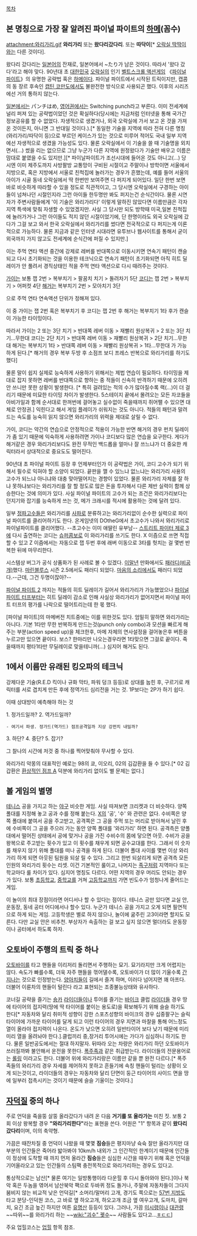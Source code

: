[[목차]]
== 본 명칭으로 가장 잘 알려진 파이널 파이트의 [[하메]](꼼수) ==

attachment:와리가리.gif
'''와리가리''' 또는 '''왔다리갔다리'''. 또는 '''따닥이'''[* [[오락실 딱딱이]]와는 다른 것이다]. 

왔다리 갔다리는 [[일본어]]의 잔재로, 일본어에서 ~たり가 남은 것이다. 따라서 '왔다 갔다'라고 해야 맞다.
90년대 초 [[대한민국]] [[오락실]]의 인기 [[벨트스크롤 액션게임]] 《[[파이널 파이트]]》의 유명한 공략법 혹은 [[하메]]이다. 파이널 파이트에서 시작된 트릭이지만, 캡콤의 동 장르 후속인 [[캡틴 코만도]]에서도 불완전한 방식으로 사용되곤 했다. 이후의 시리즈에선 거의 통하지 않는다. 

[[일본]]에서는 パンチはめ, [[영어]]권에서는 Switching punch라고 부른다. 이미 전세계에 널리 퍼져 있는 공략법이었던 것은 확실하다(당시에는 지금처럼 인터넷을 통해 국가간 정보공유를 할 수 없었다. 자생적으로 생겼거나, 외국 오락실에 가서 보고 온 것을 가져 온 것이든지, 아니면 그 반대일 것이다.).[* 동일한 기술을 지역에 따라 전혀 다른 명칭(와리가리/따닥이 등)으로 부르던 케이스가 있는 것으로 미루어 적어도 국내 일부 지역에선 자생적으로 생겼을 가능성도 있다. 물론 오락실에서 이 기술을 쓸 때 기술명을 외치면서(...) 썼을 리는 없으므로 그냥 누군가 다른 지역에 원정왔다가 기술만 배우고 이름은 맘대로 붙였을 수도 있지만.][* 파이날파이트가 조선시대에 들어온 것도 아니고(...) 당시엔 이미 제주도까지 사방팔방 교통망이 구비된 시절이고 주말이나 방학이면 서울에서 지방으로, 혹은 지방에서 서울로 친척집에 놀러가는 경우가 흔했는데, 예를 들어 서울의 아이가 시골 동네 오락실에서 딱 한번만 보여주면 다 퍼지게 되어있다. 일단 한번 보면 바로 비슷하게 따라할 수 있을 정도로 직관적이고, 그 당시엔 오락실에서 구경하는 아이들이 넘쳐나던 시절인지라 그런 아이들 한두명만 봐도 퍼지는건 순식간이다. 물론 시연자가 주변사람들에게 '이 기술은 와리가리다' 이렇게 말하진 않았다면 이름만큼은 각자 지역 특색에 맞춰 자생할 수 있었겠지만. 사실 그 당시만 되도 방학때 미국,일본 친척집에 놀러가거나 그런 아이들도 적지 않던 시절이었기에, 단 한명이라도 외국 오락실에 갔다가 그걸 보고 와서 한국 오락실에서 와리가리를 썼다면 전국적으로 다 퍼지는게 이론적으로 가능하다. 물론 지금과 같은 인터넷 시대라면 유투브나 웹사이트를 통해서 굳이 외국까지 가지 않고도 전세계에 순식간에 퍼질 수 있지만.]

이는 주먹 연타 액션 중간에 강제로 레버를 반대쪽으로 이동시키면 연속기 패턴이 캔슬되고 다시 초기화되는 것을 이용한 테크닉으로 연속기 패턴이 초기화되면 아직 히트 딜레이가 안 풀려서 경직상태인 적을 주먹 연타 액션으로 다시 때려주는 것이다.

[[가이]]는 보통 잽 2번 > 복부치기 > 팔꿈치 치기 > 돌려차기 5단
[[코디]]는 잽 2번 > 복부치기 > 어퍼컷 4단
[[해거]]는 복부치기 2번 > 모아치기 3단

으로 주먹 연타 연속액션 단위가 정해져 있다.

이 중 
가이는 잽 2번 혹은 복부치기 후 
코디는 잽 2번 후
해거는 복부치기 1타 후가 캔슬이 가능한 타이밍이다.

따라서 
가이는 2 또는 3단 치기 > 반대쪽 레버 이동 > 재빨리 원상복귀 > 2 또는 3단 치기...무한대
코디는 2단 치기 > 반대쪽 레버 이동 > 재빨리 원상복귀 > 2단 치기...무한대
해거는 복부치기 1타 > 반대쪽 레버 이동 > 재빨리 원상복귀 > 1타...무한대
가 가능하게 된다.[* 해거의 경우 복부 두방 후 소점프 보디 프레스 반복으로 와리가리를 하기도 했다]

물론 말이 쉽지 실제로 능숙하게 사용하기 위해서는 제법 연습이 필요하다. 타이밍을 제대로 잡지 못하면 레버를 반대쪽으로 향하는 중 적들이 신속히 반격하기 때문에 오히려 안 쓰니만 못한 상황이 발생한다. [* 특히 걸려있는 적의 수가 많아질수록 랙(...)이 더 걸리기 때문에 미묘한 타이밍 차이가 발생한다. 5스테이지 끝에서 몰려오는 모든 자코들을 아비가일과 함께 순서대로 한꺼번에 걸어놓고 실수없이 죽을때까지 쥐어팰 수 있으면 대체로 안정권.] 익힌다고 해서 게임 플레이가 쉬워지는 것도 아니다. 적들의 패턴과 말려드는 속도를 능숙히 읽지 않으면 와리가리의 위력을 제대로 살릴 수 없다.

가이, 코디는 약간의 연습으로 안정적으로 적용이 가능한 반면 해거의 경우 펀치 딜레이가 좀 있기 때문에 익숙하게 사용하려면 가이나 코디보다 많은 연습을 요구한다. 게다가 해거같은 경우 와리가리보다도 완전 무적인 백드롭을 얼마나 잘 쓰느냐가 더 중요한 캐릭터라서 상대적으로 중요도도 떨어진다.

90년대 초 파이널 파이트 등장 후 언제부터인가 이 공략법은 가이, 코디 고수가 되기 위해서 필수로 익혀야 할 소양이 되었다. 끝판을 깰 수 있느냐 없느냐는 와리가리 사용의 고수가 되느냐 아니냐와 대충 맞아떨어지는 경향이 있었다. 물론 와리가리 자체를 잘 하냐 못하냐보다는 와리가리를 잘 할 정도로 많은 돈을 투자해서 다른 제반 실력이 함께 상승한다는 것에 의미가 있다. 사실 파이널 파이트의 고수가 되는 조건은 와리가리보다는 던지기와 잡기를 능숙하게 쓰는 것, 메가 크래시를 적시에 활용하는 것에 달려 있다.

일부 [[정파]]고수들은 와리가리를 [[사파]]로 분류하고는 와리가리없이 순수한 실력으로 파이널 파이트를 클리어하기도 한다.
온게임넷의 DOtheG에서 초고수가 나와서 와리가리로 파이널파이트를 클리어했다. --초고수는 이미 애딸린 유부남--
[[스트리트 파이터 제로 3]]에 다시 출연하는 코디는 [[슈퍼콤보]]로 이 와리가리를 쓰기도 한다. X 이즘으로 쓰면 직접 할 수 있고 Z 이즘에서는 자동으로 잽 두번 후에 래버 이동으로 3타를 헛치는 걸 몇번 반복한 뒤에 마무리한다.

시스템상 버그가 공식 상품화가 된 사례로 볼 수 있겠다.
[[이말년]] 만화에서도 [http://blog.naver.com/zilioner/150047185683 패러디(비공개)]했다.
[[마린블루스]] 시즌 2.5에서도 패러디 되었다. 
[[마음의 소리]]에서도 패러디 되었다.--근데, 그건 두명이잖아?--


[[파이널 파이트 2]] 까지는 적들의 히트 딜레이가 길어서 와리가리가 가능했었으나 [[파이널 파이트 터프]]부터는 히트 딜레이 감소로 인해 사실상 와리가리가 없어지면서 파이널 파이트 터프의 평가를 나락으로 떨어트리는데 한 몫 했다.

[파이널 파이트]의 마메버전 치트중에는 이를 위한것도 있다. 엄밀히 말하면 와리가리는 아니다. 
기본 1타만 무한 반복하게 만드는것(punch only combo)과 모션을 빠르게 해주는 부분(action speed up)을 체크한후, 마메 자체의 연사설정을 걸어놓은후 버튼을 누르고만 있으면 끝이다.
보스? 한마리만 나오는경우라면 1타맞으면 그걸로 끝이다. 죽을때까지 평타1타만 무딜레이로 맞을테니까(...)
심지어 해거도 된다.
== 1에서 이름만 유래된 킹오파의 테크닉 ==

강제다운 기술(R.E.D 킥이나 규화 막타, 파워 덩크 등등)로 상대를 눕힌 후, 구르기로 캐릭터를 서로 겹치게 만든 후에 정역가드 심리전을 거는 것. 1P보다는 2P가 하기 쉽다.
 

이때 상대방이 예측해야 하는 것

1. 정가드일까?
2. 역가드일까?
 - 여기서 파생. 정가드(역가드) 점프공격일까 지상 강펀치 내밀까?
3. 하단?
4. 중단?
5. 잡기?

그 찰나의 시간에 저것 중 하나를 찍어맞춰야 무사할 수 있다. 

와리가리 악몽의 대표적인 예로는 98의 쿄, 이오리, 02의 김갑환을 들 수 있다.[* 02 김갑환은 [[김가불|환상적인 점프 A]] 덕분에 와리가리 없이도 별 문제는 없다.] 

== 볼 게임의 별명 ==

[[테니스]] 공을 가지고 하는 [[야구]] 비슷한 게임. 사실 따져보면 크리켓과 더 비슷하다.
양쪽 폴대를 지정해 놓고 공과 수를 정해 붙는다. [[X]]의 '공', '수' 와 관련은 없다.
수비쪽은 양쪽 폴대에 붙여서 공을 주고받고, 공격쪽은 그 공을 주먹 또는 머리로 받아쳐서 날린 후에 수비쪽이 그 공을 주으러 가는 동안 양쪽 폴대를 '와리가리' 하면 된다. 공격측은 양폴대에서 떨어진 상태에서 공에 맞거나 공을 가진 수비수의 몸에 닿으면 아웃. 수비가 공을 왕복으로 주고받는 횟수가 있고 이 횟수를 채우게 되면 공수교대를 한다. 그래서 이 숫자를 채우지 않기 위해 폴대를 떠나 공격을 하게 된다. 더불어 폴대 사이를 몇번 이상 와리가리 하게 되면 아웃된 팀원을 되살 릴 수 있다. 그리고 한번 되살리게 되면 공격측 모든 인원의 와리가리 횟수는 리셋.
이건 기본적인 룰이고, 나머지는 [[족구]]처럼 지역마다 또는 학교마다 룰 차이가 있다. 심지어 명칭도 다르다. 어떤 지역의 경우 머리도 안되는 경우가 있다.
보통 [[초등학교]], [[중학교]]를 거쳐 [[고등학교]]까지 가면 빈도수가 엄청나게 줄어드는 게임.

이 놀이의 최대 장점이라면 어디서나 할 수 있다는 점이다. 테니스 공만 있다면 교실 안, 운동장, 동네 공터 어디에서나 할수 있다. 누군가 테니스 공을 가지고 오게 되면 필연적으로 하게 되는 게임. 고등학생은 별로 하지 않으나, 놀이에 굶주린 고3이라면 할지도 모른다. 다만 교실 안은 비추천. 부상자가 속출하는 걸 보고 싶지 않으면 멀더라도 운동장이나 공터에서 하도록 하자.


== 오토바이 주행의 트릭 중 하나 ==

[[오토바이]]를 타고 핸들을 이리저리 돌리면서 주행하는 묘기. 묘기라지만 크게 어렵지는 않다. 속도가 빠를수록, 더욱 자주 핸들을 꺾어댈수록, 오토바이가 더 많이 기울수록 [[간지]]나는 것으로 인정받는다.
[[양아치]]들이 길에서 즐겨 하며, 이러다 넘어지면 꽤 아프다. 더불어 이륜차의 핸들이 털린다 라고 표현되는 조종불능상태와 유사하다.

코너길 공략을 즐기는 [[숑카]] [[라이더]]들이나 투어를 즐기는 [[바이크]] 클럽 [[라이더]]들 경우 땅에 타이어의 접지력(땅에 딱 타이어를 붙이는 용도로)을 확보해두기 위해 슬슬 하기도 한다[* 자동차와 달리 취미적 성향이 강한 스포츠성향의 바이크의 경우 십중팔구는 슬릭타이어에 가까운 타이어를 달게 되고 이런 타이어의 경우 지면과 마찰을 통해 어느정도 열이 올라야 접지력이 나온다. 온도가 낮으면 오히려 일반타이어 보다 낮기 때문에 미리미리 열을 올려놔야 한다.].클럽끼리 중,장거리 투어시에는 가다가 심심하니 하기도 한다. 물론 일반공도에서는 절대 하지말자. 뒤따라 오는 차량은 와리가리 하던 오토바이가 쓰러질까봐 불안해서 운전을 못한다. [[폭주족]]과 같은 취급받는다. 라이더들의 전문용어로는 [[롤링]] 이라고도 한다. 더불어 위에 와리가리랑은 이름만 같을 뿐 완전 다르다.[* 폭주족들의 와리가리 경우 자세를 제어하지 못하고 흔들기에 속칭 핸들이 털리는 상황이 오게 되는것이고, 라이더들의 경우는 자동차와 달리 단면이 둥근 타이어의 사이드 면을 땅에 일부러 접촉시키는 것이기 때문에 슬슬 기울이는 것이다.]

== [[자덕]]질 중의 하나 ==
주로 언덕을 죽을뚱 살뚱 올라갔다가 내려 온 다음 '''거기를 또 올라가는''' 미친 짓. 보통 2회 이상 왕복할 경우 '''"와리가리한다"'''라는 표현을 쓴다. 어원은 "1" 항목과 같이 '''왔다리 갔다리'''이며, 이의 축약형.

가끔은 때잔차질 중 언덕이 나왔을 때 몇몇 '''짐승'''들은 평지마냥 슉슉 잘만 올라가지만 대부분의 인간들은 죽어라 밟아봐야 10km/h 내외가 그 인간적인 한계이기 때문에 인간들이 정상에 도착할 때 까지 먼저 올라간 '''짐승'''들은 심심한 시간을 때우기 위해 혹은 언덕을 기어올라오고 있는 인간들의 스팀팩 충전목적으로 와리가리하는 경우도 있다고.

통상적으로는 남산[* 물론 여기는 일방통행이라 다운힐 후 다시 돌아와야 된다.]이나 북악 혹은 두놈을 엮어서 남산북악 팩으로 두바퀴 정도 돌거나, 주말에 자동차들이 그다지 붐비지 않는 비교적 낮은 언덕길[* 소머리/말머리 고개, 경기도 쪽으로는 [[57번 지방도]] 타고 분당-인덕원 코스, 고 바로 옆 하오고개, 하오고개 조금 옆 여우고개, 도마치, 갈마치, 요긴 조금 높긴 하지만 여튼 [[유명산]] 등등이 있다.  그러나, 가끔 [[미시령]]이나 [[대관령]] ~~따위~~를 와리가리 하는 ~~[[wiki:"괴수" 궷수]]~~ 사람들도 있다고...[[ㅎㄷㄷ]]]

주요 업힐코스는 [[업힐]] 항목 참조.
